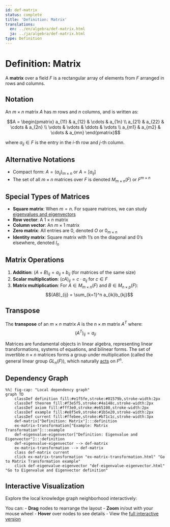 ```yaml
---
id: def-matrix
status: complete
title: 'Definition: Matrix'
translations:
  en: ../en/algebra/def-matrix.html
  ja: ../ja/algebra/def-matrix.html
type: Definition
---
```


# Definition: Matrix {#def-matrix}

A **matrix** over a field $F$ is a rectangular array of elements from $F$ arranged in rows and columns.

## Notation

An $m \times n$ matrix $A$ has $m$ rows and $n$ columns, and is written as:

$$A = \begin{pmatrix}
a_{11} & a_{12} & \cdots & a_{1n} \\
a_{21} & a_{22} & \cdots & a_{2n} \\
\vdots & \vdots & \ddots & \vdots \\
a_{m1} & a_{m2} & \cdots & a_{mn}
\end{pmatrix}$$

where $a_{ij} \in F$ is the entry in the $i$-th row and $j$-th column.

## Alternative Notations

- Compact form: $A = (a_{ij})_{m \times n}$ or $A = [a_{ij}]$
- The set of all $m \times n$ matrices over $F$ is denoted $M_{m \times n}(F)$ or $F^{m \times n}$

## Special Types of Matrices

- **Square matrix**: When $m = n$. For square matrices, we can study [eigenvalues and eigenvectors](def-eigenvalue-eigenvector.qmd)
- **Row vector**: A $1 \times n$ matrix
- **Column vector**: An $m \times 1$ matrix
- **Zero matrix**: All entries are 0, denoted $O$ or $0_{m \times n}$
- **Identity matrix**: Square matrix with 1's on the diagonal and 0's elsewhere, denoted $I_n$

## Matrix Operations

1. **Addition**: $(A + B)_{ij} = a_{ij} + b_{ij}$ (for matrices of the same size)
2. **Scalar multiplication**: $(cA)_{ij} = c \cdot a_{ij}$ for $c \in F$
3. **Matrix multiplication**: For $A \in M_{m \times n}(F)$ and $B \in M_{n \times p}(F)$:
   $$(AB)_{ij} = \sum_{k=1}^n a_{ik}b_{kj}$$

## Transpose

The **transpose** of an $m \times n$ matrix $A$ is the $n \times m$ matrix $A^T$ where:
$$(A^T)_{ij} = a_{ji}$$

Matrices are fundamental objects in linear algebra, representing linear transformations, systems of equations, and bilinear forms. The set of invertible $n \times n$ matrices forms a group under multiplication (called the general linear group $GL_n(F)$), which naturally [acts](def-group-action.qmd) on $F^n$.

## Dependency Graph

```mermaid
%%| fig-cap: "Local dependency graph"
graph TD
    classDef definition fill:#e1f5fe,stroke:#01579b,stroke-width:2px
    classDef theorem fill:#f3e5f5,stroke:#4a148c,stroke-width:2px
    classDef axiom fill:#fff3e0,stroke:#e65100,stroke-width:2px
    classDef example fill:#e8f5e9,stroke:#1b5e20,stroke-width:2px
    classDef current fill:#ffebee,stroke:#b71c1c,stroke-width:3px
    def-matrix["Definition: Matrix"]:::definition
    ex-matrix-transformation["Example: Matrix Transformation"]:::example
    def-eigenvalue-eigenvector["Definition: Eigenvalue and Eigenvector"]:::definition
    def-eigenvalue-eigenvector --> def-matrix
    ex-matrix-transformation --> def-matrix
    class def-matrix current
    click ex-matrix-transformation "ex-matrix-transformation.html" "Go to Matrix Transformation example"
    click def-eigenvalue-eigenvector "def-eigenvalue-eigenvector.html" "Go to Eigenvalue and Eigenvector definition"
```

## Interactive Visualization

Explore the local knowledge graph neighborhood interactively:

::: {.graph-viz data-id="def-matrix" data-width="700" data-height="500"}
:::

You can:
- **Drag** nodes to rearrange the layout
- **Zoom** in/out with your mouse wheel
- **Hover** over nodes to see details
- View the [full interactive version](../../output/interactive/def-matrix.html){target="_blank"}
